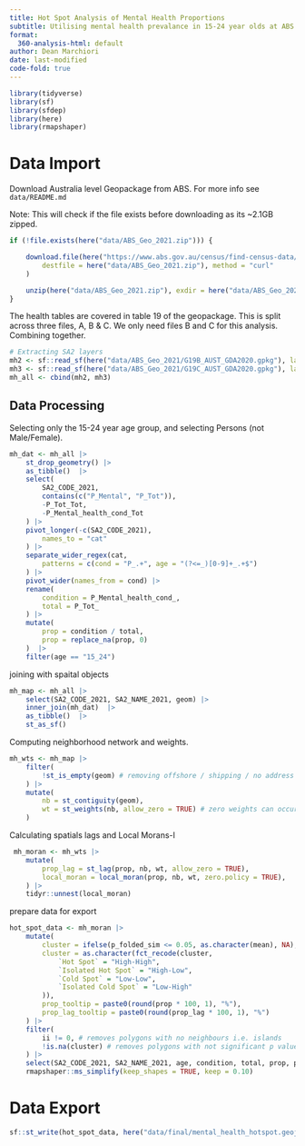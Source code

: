 ```yaml
---
title: Hot Spot Analysis of Mental Health Proportions
subtitle: Utilising mental health prevalance in 15-24 year olds at ABS SA2 level
format:
  360-analysis-html: default
author: Dean Marchiori
date: last-modified
code-fold: true
---
```


```r
library(tidyverse)
library(sf)
library(sfdep)
library(here)
library(rmapshaper)
```

# Data Import 

Download Australia level Geopackage from ABS. For more info see `data/README.md`

Note: This will check if the file exists before downloading as its ~2.1GB zipped.  

```r
if (!file.exists(here("data/ABS_Geo_2021.zip"))) {

    download.file(here("https://www.abs.gov.au/census/find-census-data/geopackages/download/Geopackage_2021_G19_AUST_GDA2020.zip"),
        destfile = here("data/ABS_Geo_2021.zip"), method = "curl"
    )

    unzip(here("data/ABS_Geo_2021.zip"), exdir = here("data/ABS_Geo_2021"))
}
```

The health tables are covered in table 19 of the geopackage. This is split across three files, A, B & C.
We only need files B and C for this analysis.  Combining together.  

```r
# Extracting SA2 layers 
mh2 <- sf::read_sf(here("data/ABS_Geo_2021/G19B_AUST_GDA2020.gpkg"), layer = "G19B_SA2_2021_AUST")
mh3 <- sf::read_sf(here("data/ABS_Geo_2021/G19C_AUST_GDA2020.gpkg"), layer = "G19C_SA2_2021_AUST")
mh_all <- cbind(mh2, mh3)
```

## Data Processing 

Selecting only the 15-24 year age group, and selecting Persons (not Male/Female).  

```r
mh_dat <- mh_all |>
    st_drop_geometry() |>
    as_tibble()  |>
    select(
        SA2_CODE_2021,
        contains(c("P_Mental", "P_Tot")),
        -P_Tot_Tot,
        -P_Mental_health_cond_Tot
    ) |>
    pivot_longer(-c(SA2_CODE_2021),
        names_to = "cat"
    ) |>
    separate_wider_regex(cat,
        patterns = c(cond = "P_.+", age = "(?<=_)[0-9]+_.+$")
    ) |> 
    pivot_wider(names_from = cond) |>
    rename(
        condition = P_Mental_health_cond_,
        total = P_Tot_
    ) |>
    mutate(
        prop = condition / total,
        prop = replace_na(prop, 0)
    )  |>
    filter(age == "15_24")
```

joining with spaital objects 

```r
mh_map <- mh_all |>
    select(SA2_CODE_2021, SA2_NAME_2021, geom) |>
    inner_join(mh_dat)  |>
    as_tibble()  |>
    st_as_sf()
```

Computing neighborhood network and weights. 

```r
mh_wts <- mh_map |>
    filter(
        !st_is_empty(geom) # removing offshore / shipping / no address
    ) |>
    mutate(
        nb = st_contiguity(geom),
        wt = st_weights(nb, allow_zero = TRUE) # zero weights can occur from islands that have no neighbours with queen contiguity
    )
```

Calculating spatials lags and Local Morans-I 

```r
 mh_moran <- mh_wts |>
    mutate(
        prop_lag = st_lag(prop, nb, wt, allow_zero = TRUE),
        local_moran = local_moran(prop, nb, wt, zero.policy = TRUE),
    ) |>
    tidyr::unnest(local_moran)
```

prepare data for export 

```r
hot_spot_data <- mh_moran |>
    mutate(
        cluster = ifelse(p_folded_sim <= 0.05, as.character(mean), NA),
        cluster = as.character(fct_recode(cluster,
            `Hot Spot` = "High-High",
            `Isolated Hot Spot` = "High-Low",
            `Cold Spot` = "Low-Low",
            `Isolated Cold Spot` = "Low-High"
        )),
        prop_tooltip = paste0(round(prop * 100, 1), "%"),
        prop_lag_tooltip = paste0(round(prop_lag * 100, 1), "%")
    ) |>
    filter(
        ii != 0, # removes polygons with no neighbours i.e. islands
        !is.na(cluster) # removes polygons with not significant p value for morans I
    ) |> 
    select(SA2_CODE_2021, SA2_NAME_2021, age, condition, total, prop, prop_lag, cluster, prop_tooltip, prop_lag_tooltip) |>
    rmapshaper::ms_simplify(keep_shapes = TRUE, keep = 0.10) 

```


# Data Export  

```r
sf::st_write(hot_spot_data, here("data/final/mental_health_hotspot.geojson"), append = FALSE, delete_layer = TRUE)
```


